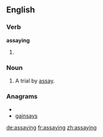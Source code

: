 ==English==
===Verb===
'''assaying'''

# {{present participle of|[[assay]]}}

===Noun===
{{en-noun}}

# A trial by [[assay]].

===Anagrams===
* {{alphagram|aaginssy}}
* [[gainsays#English|gainsays]]

[[de:assaying]]
[[fr:assaying]]
[[zh:assaying]]